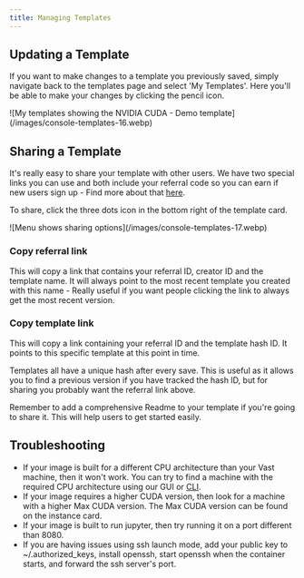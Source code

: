 ```yaml
---
title: Managing Templates
---
```


## Updating a Template

If you want to make changes to a template you previously saved, simply navigate back to the templates page and select 'My Templates'.  Here you'll be able to make your changes by clicking the pencil icon.

<Frame caption="My templates showing the NVIDIA CUDA - Demo template">
![My templates showing the NVIDIA CUDA - Demo template](/images/console-templates-16.webp)
</Frame>

## Sharing a Template

It's really easy to share your template with other users.  We have two special links you can use and both include your referral code so you can earn if new users sign up - Find more about that [here](/documentation/reference/referral-program).

To share, click the three dots icon in the bottom right of the template card.

<Frame caption="Menu shows sharing options">
![Menu shows sharing options](/images/console-templates-17.webp)
</Frame>

### Copy referral link

This will copy a link that contains your referral ID, creator ID and the template name.  It will always point to the most recent template you created with this name - Really useful if you want people clicking the link to always get the most recent version.

### Copy template link&#x20;

This will copy a link containing your referral ID and the template hash ID.  It points to this specific template at this point in time. &#x20;

Templates all have a unique hash after every save.  This is useful as it allows you to find a previous version if you have tracked the hash ID, but for sharing you probably want the referral link above.

<Note>
  Remember to add a comprehensive Readme to your template if you're going to share it.  This will help users to get started easily.
</Note>

## Troubleshooting

- If your image is built for a different CPU architecture than your Vast machine, then it won't work. You can try to find a machine with the required CPU architecture using our GUI or [CLI](/cli/get-started).
- If your image requires a higher CUDA version, then look for a machine with a higher Max CUDA version. The Max CUDA version can be found on the instance card.&#x20;
- If your image is built to run jupyter, then try running it on a port different than 8080.
- If you are having issues using ssh launch mode, add your public key to \~/.authorized\_keys, install openssh, start openssh when the container starts, and forward the ssh server's port.
